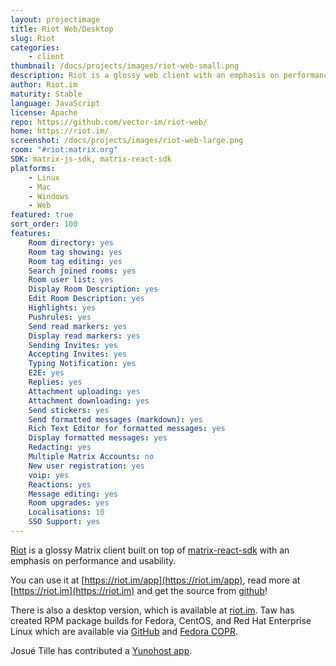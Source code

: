 ```yaml
---
layout: projectimage
title: Riot Web/Desktop
slug: Riot
categories: 
    - client
thumbnail: /docs/projects/images/riot-web-small.png
description: Riot is a glossy web client with an emphasis on performance and usability
author: Riot.im
maturity: Stable
language: JavaScript
license: Apache
repo: https://github.com/vector-im/riot-web/
home: https://riot.im/
screenshot: /docs/projects/images/riot-web-large.png
room: "#riot:matrix.org"
SDK: matrix-js-sdk, matrix-react-sdk
platforms:
    - Linux
    - Mac
    - Windows
    - Web
featured: true
sort_order: 100
features:
    Room directory: yes
    Room tag showing: yes
    Room tag editing: yes
    Search joined rooms: yes
    Room user list: yes
    Display Room Description: yes
    Edit Room Description: yes
    Highlights: yes
    Pushrules: yes
    Send read markers: yes
    Display read markers: yes
    Sending Invites: yes
    Accepting Invites: yes
    Typing Notification: yes
    E2E: yes
    Replies: yes
    Attachment uploading: yes
    Attachment downloading: yes
    Send stickers: yes
    Send formatted messages (markdown): yes
    Rich Text Editor for formatted messages: yes
    Display formatted messages: yes
    Redacting: yes
    Multiple Matrix Accounts: no
    New user registration: yes
    voip: yes
    Reactions: yes
    Message editing: yes
    Room upgrades: yes
    Localisations: 10
    SSO Support: yes
---
```


[Riot](https://riot.im) is a glossy Matrix client built on top of [matrix-react-sdk](https://matrix.org/docs/projects/sdk/matrix.org-react-sdk.html) with an emphasis on performance and usability.

You can use it at [https://riot.im/app](https://riot.im/app), read more at [https://riot.im](https://riot.im) and get the source from [github](https://github.com/vector-im/vector-web)!

There is also a desktop version, which is available at [riot.im](https://riot.im/desktop.html). Taw has created RPM package builds for Fedora, CentOS, and Red Hat Enterprise Linux which are available via [GitHub](https://github.com/taw00/riot-rpm/) and [Fedora COPR](https://copr.fedorainfracloud.org/coprs/taw/Riot/).

Josué Tille has contributed a [Yunohost app](https://github.com/Josue-T/riot_ynh).



